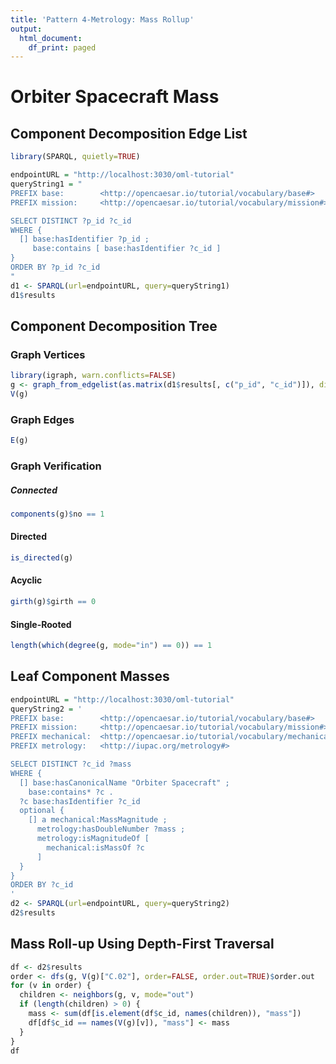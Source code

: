 ```yaml
---
title: 'Pattern 4-Metrology: Mass Rollup'
output:
  html_document:
    df_print: paged
---
```


# Orbiter Spacecraft Mass

## Component Decomposition Edge List

```r
library(SPARQL, quietly=TRUE)

endpointURL = "http://localhost:3030/oml-tutorial"
queryString1 = "
PREFIX base:        <http://opencaesar.io/tutorial/vocabulary/base#>
PREFIX mission:     <http://opencaesar.io/tutorial/vocabulary/mission#>

SELECT DISTINCT ?p_id ?c_id
WHERE {
  [] base:hasIdentifier ?p_id ;
     base:contains [ base:hasIdentifier ?c_id ]
}
ORDER BY ?p_id ?c_id
"
d1 <- SPARQL(url=endpointURL, query=queryString1)
d1$results
```
## Component Decomposition Tree

### Graph Vertices

```r
library(igraph, warn.conflicts=FALSE)
g <- graph_from_edgelist(as.matrix(d1$results[, c("p_id", "c_id")]), directed=TRUE)
V(g)
```

### Graph Edges

```r
E(g)
```

### Graph Verification

##### Connected

```r
components(g)$no == 1
```

#### Directed

```r
is_directed(g)
```

#### Acyclic

```r
girth(g)$girth == 0
```

#### Single-Rooted

```r
length(which(degree(g, mode="in") == 0)) == 1
```

## Leaf Component Masses

```r
endpointURL = "http://localhost:3030/oml-tutorial"
queryString2 = '
PREFIX base:        <http://opencaesar.io/tutorial/vocabulary/base#>
PREFIX mission:     <http://opencaesar.io/tutorial/vocabulary/mission#>
PREFIX mechanical:  <http://opencaesar.io/tutorial/vocabulary/mechanical#>
PREFIX metrology:   <http://iupac.org/metrology#>

SELECT DISTINCT ?c_id ?mass
WHERE {
  [] base:hasCanonicalName "Orbiter Spacecraft" ;
    base:contains* ?c .
  ?c base:hasIdentifier ?c_id
  optional {
    [] a mechanical:MassMagnitude ;
      metrology:hasDoubleNumber ?mass ;
      metrology:isMagnitudeOf [
        mechanical:isMassOf ?c 
      ]
  }
}
ORDER BY ?c_id
'
d2 <- SPARQL(url=endpointURL, query=queryString2)
d2$results
```

## Mass Roll-up Using Depth-First Traversal

```r
df <- d2$results
order <- dfs(g, V(g)["C.02"], order=FALSE, order.out=TRUE)$order.out
for (v in order) {
  children <- neighbors(g, v, mode="out")
  if (length(children) > 0) {
    mass <- sum(df[is.element(df$c_id, names(children)), "mass"])
    df[df$c_id == names(V(g)[v]), "mass"] <- mass
  }
}
df
```